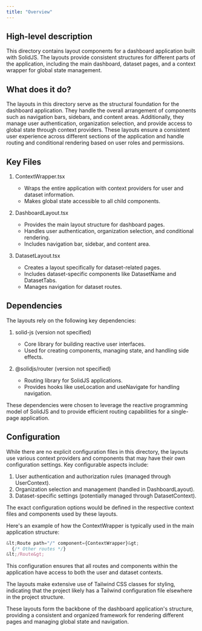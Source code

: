 ```yaml
---
title: "Overview"
---
```


## High-level description
This directory contains layout components for a dashboard application built with SolidJS. The layouts provide consistent structures for different parts of the application, including the main dashboard, dataset pages, and a context wrapper for global state management.

## What does it do?
The layouts in this directory serve as the structural foundation for the dashboard application. They handle the overall arrangement of components such as navigation bars, sidebars, and content areas. Additionally, they manage user authentication, organization selection, and provide access to global state through context providers. These layouts ensure a consistent user experience across different sections of the application and handle routing and conditional rendering based on user roles and permissions.

## Key Files

1. ContextWrapper.tsx
   - Wraps the entire application with context providers for user and dataset information.
   - Makes global state accessible to all child components.

2. DashboardLayout.tsx
   - Provides the main layout structure for dashboard pages.
   - Handles user authentication, organization selection, and conditional rendering.
   - Includes navigation bar, sidebar, and content area.

3. DatasetLayout.tsx
   - Creates a layout specifically for dataset-related pages.
   - Includes dataset-specific components like DatasetName and DatasetTabs.
   - Manages navigation for dataset routes.

## Dependencies
The layouts rely on the following key dependencies:

1. solid-js (version not specified)
   - Core library for building reactive user interfaces.
   - Used for creating components, managing state, and handling side effects.

2. @solidjs/router (version not specified)
   - Routing library for SolidJS applications.
   - Provides hooks like useLocation and useNavigate for handling navigation.

These dependencies were chosen to leverage the reactive programming model of SolidJS and to provide efficient routing capabilities for a single-page application.

## Configuration
While there are no explicit configuration files in this directory, the layouts use various context providers and components that may have their own configuration settings. Key configurable aspects include:

1. User authentication and authorization rules (managed through UserContext).
2. Organization selection and management (handled in DashboardLayout).
3. Dataset-specific settings (potentially managed through DatasetContext).

The exact configuration options would be defined in the respective context files and components used by these layouts.

Here's an example of how the ContextWrapper is typically used in the main application structure:

```typescript
&lt;Route path="/" component={ContextWrapper}&gt;
  {/* Other routes */}
&lt;/Route&gt;
```

This configuration ensures that all routes and components within the application have access to both the user and dataset contexts.

The layouts make extensive use of Tailwind CSS classes for styling, indicating that the project likely has a Tailwind configuration file elsewhere in the project structure.

These layouts form the backbone of the dashboard application's structure, providing a consistent and organized framework for rendering different pages and managing global state and navigation.